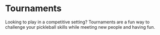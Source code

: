 # Tournaments
 
Looking to play in a competitive setting? Tournaments are a fun way to challenge your pickleball skills while meeting new people and having fun.
